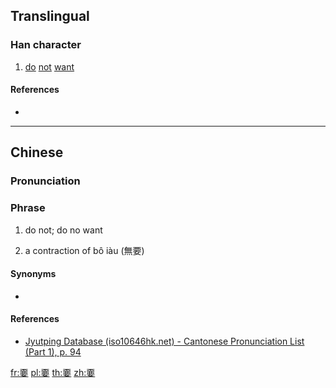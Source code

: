 {{character info/new}}
==Translingual==

===Han character===
{{Han char|rn=38|rad=女|as=10|sn=13|four=|canj=MFMWV|ids=⿱不要}}

# [[do]] [[not]] [[want]]

====References====
* {{Han ref|kx=0269.181|hdz=21071.130|uh=5AD1|ud=23249}}

----
==Chinese==
{{zh-forms}}
===Pronunciation===
{{zh-pron
|m= báo
|m-s= biao4
|c=biu3
|mn=biàu
|cat=
}}

===Phrase===
{{zh-adj}}
# {{lb|zh|non-standard|regional|dialectical|contraction}} do not; do no want
# a contraction of bô iàu (無要)

====Synonyms==== 
* {{qualifier|Standard Mandarin}} {{zh-l|不要}}

====References====
* [http://www.iso10646hk.net/jp/document/download.jsp Jyutping Database (iso10646hk.net) - Cantonese Pronunciation List (Part 1), p. 94]

[[fr:嫑]]
[[pl:嫑]]
[[th:嫑]]
[[zh:嫑]]
